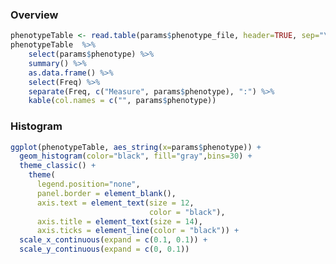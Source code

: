 ### Overview

```r
phenotypeTable <- read.table(params$phenotype_file, header=TRUE, sep="\t", dec = ".")
phenotypeTable  %>% 
    select(params$phenotype) %>%
    summary() %>%
    as.data.frame() %>%
    select(Freq) %>% 
    separate(Freq, c("Measure", params$phenotype), ":") %>%
    kable(col.names = c("", params$phenotype))
```

### Histogram
```r
ggplot(phenotypeTable, aes_string(x=params$phenotype)) +
  geom_histogram(color="black", fill="gray",bins=30) +
  theme_classic() +
    theme(
      legend.position="none",
      panel.border = element_blank(),
      axis.text = element_text(size = 12,
                               color = "black"),
      axis.title = element_text(size = 14),
      axis.ticks = element_line(color = "black")) +
  scale_x_continuous(expand = c(0.1, 0.1)) +
  scale_y_continuous(expand = c(0, 0.1))
```
